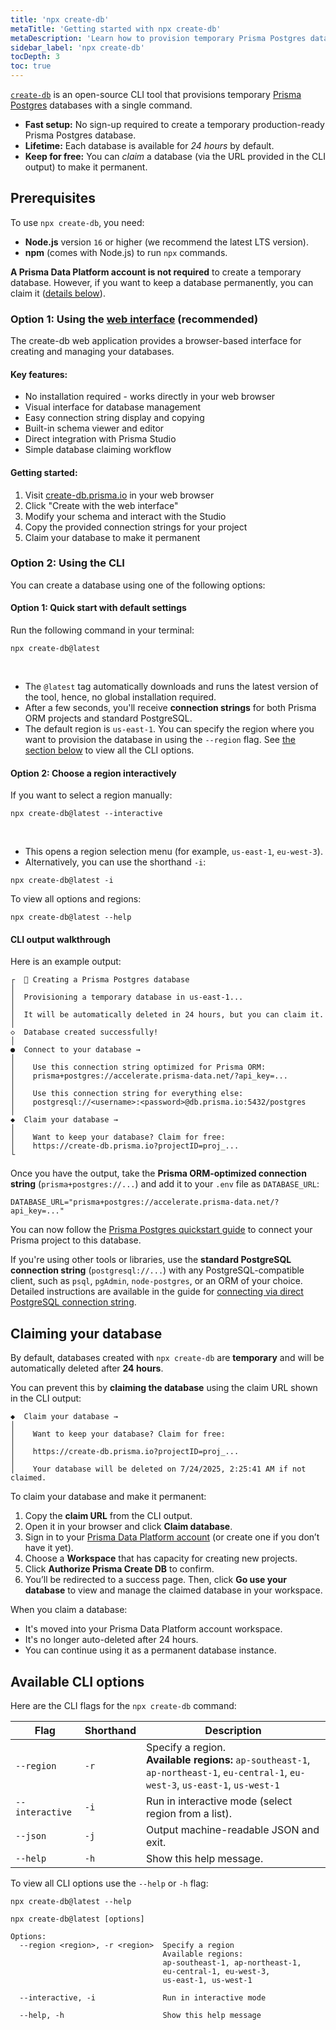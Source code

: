 ```yaml
---
title: 'npx create-db'
metaTitle: 'Getting started with npx create-db'
metaDescription: 'Learn how to provision temporary Prisma Postgres databases with npx create-db.'
sidebar_label: 'npx create-db'
tocDepth: 3
toc: true
---
```


[`create-db`](https://create-db.prisma.io/) is an open-source CLI tool that provisions temporary [Prisma Postgres](/postgres) databases with a single command.

- **Fast setup:** No sign-up required to create a temporary production-ready Prisma Postgres database.
- **Lifetime:** Each database is available for _24 hours_ by default.
- **Keep for free:** You can _claim_ a database (via the URL provided in the CLI output) to make it permanent.


## Prerequisites

To use `npx create-db`, you need:

- **Node.js** version `16` or higher (we recommend the latest LTS version).
- **npm** (comes with Node.js) to run `npx` commands.

**A Prisma Data Platform account is not required** to create a temporary database. However, if you want to keep a database permanently, you can claim it ([details below](#claiming-your-database)).


### Option 1: Using the [web interface](https://create-db.prisma.io) (recommended)

The create-db web application provides a browser-based interface for creating and managing your databases.

#### Key features:

- No installation required - works directly in your web browser
- Visual interface for database management
- Easy connection string display and copying
- Built-in schema viewer and editor
- Direct integration with Prisma Studio
- Simple database claiming workflow

#### Getting started:

1. Visit [create-db.prisma.io](https://create-db.prisma.io) in your web browser
2. Click "Create with the web interface"
3. Modify your schema and interact with the Studio
4. Copy the provided connection strings for your project
5. Claim your database to make it permanent

### Option 2: Using the CLI

You can create a database using one of the following options:

#### Option 1: Quick start with default settings

Run the following command in your terminal:

```terminal
npx create-db@latest
```

<br/>

- The `@latest` tag automatically downloads and runs the latest version of the tool, hence, no global installation required.
- After a few seconds, you'll receive **connection strings** for both Prisma ORM projects and standard PostgreSQL.
- The default region is `us-east-1`. You can specify the region where you want to provision the database in using the `--region` flag. See [the section below](#available-cli-options) to view all the CLI options.



#### Option 2: Choose a region interactively

If you want to select a region manually:

```terminal
npx create-db@latest --interactive
```

<br/>

- This opens a region selection menu (for example, `us-east-1`, `eu-west-3`).
- Alternatively, you can use the shorthand `-i`:

```terminal
npx create-db@latest -i
```

To view all options and regions:

```terminal
npx create-db@latest --help
```

#### CLI output walkthrough

Here is an example output:

```
┌  🚀 Creating a Prisma Postgres database
│
│  Provisioning a temporary database in us-east-1...
│
│  It will be automatically deleted in 24 hours, but you can claim it.
│
◇  Database created successfully!
│
●  Connect to your database →
│
│    Use this connection string optimized for Prisma ORM:
│    prisma+postgres://accelerate.prisma-data.net/?api_key=...
│
│    Use this connection string for everything else:
│    postgresql://<username>:<password>@db.prisma.io:5432/postgres
│
◆  Claim your database →
│
│    Want to keep your database? Claim for free:
│    https://create-db.prisma.io?projectID=proj_...
└
```


Once you have the output, take the **Prisma ORM-optimized connection string** (`prisma+postgres://...`) and add it to your `.env` file as `DATABASE_URL`:

```env
DATABASE_URL="prisma+postgres://accelerate.prisma-data.net/?api_key=..."
```

You can now follow the [Prisma Postgres quickstart guide](/getting-started/quickstart-prismaPostgres#3-set-database-connection-url) to connect your Prisma project to this database.

If you're using other tools or libraries, use the **standard PostgreSQL connection string** (`postgresql://...`) with any PostgreSQL-compatible client, such as `psql`, `pgAdmin`, `node-postgres`, or an ORM of your choice. Detailed instructions are available in the guide for [connecting via direct PostgreSQL connection string](/postgres/database/direct-connections).


## Claiming your database

By default, databases created with `npx create-db` are **temporary** and will be automatically deleted after **24 hours**.

You can prevent this by **claiming the database** using the claim URL shown in the CLI output:

```
◆  Claim your database →
│
│    Want to keep your database? Claim for free:
│
│    https://create-db.prisma.io?projectID=proj_...
│
│    Your database will be deleted on 7/24/2025, 2:25:41 AM if not claimed.
```

To claim your database and make it permanent:

1. Copy the **claim URL** from the CLI output.
2. Open it in your browser and click **Claim database**.
3. Sign in to your [Prisma Data Platform account](https://console.prisma.io/) (or create one if you don’t have it yet).
4. Choose a **Workspace** that has capacity for creating new projects.
5. Click **Authorize Prisma Create DB** to confirm.
6. You’ll be redirected to a success page. Then, click **Go use your database** to view and manage the claimed database in your workspace.

When you claim a database:

- It's moved into your Prisma Data Platform account workspace.
- It's no longer auto-deleted after 24 hours.
- You can continue using it as a permanent database instance.

## Available CLI options

Here are the CLI flags for the `npx create-db` command:

| Flag        | Shorthand | Description                                                                                  |
|---------------|-----------|----------------------------------------------------------------------------------------------|
| `--region`    | `-r`      | Specify a region. <br /> **Available regions:** `ap-southeast-1`, `ap-northeast-1`, `eu-central-1`, `eu-west-3`, `us-east-1`, `us-west-1` |
| `--interactive` | `-i`    | Run in interactive mode (select region from a list).                                         |
| `--json` | `-j`    | Output machine-readable JSON and exit.                                         |
| `--help`      | `-h`      | Show this help message.                                                                      |


To view all CLI options use the `--help` or `-h` flag:

<CodeWithResult expanded={false}>

<cmd>

```terminal
npx create-db@latest --help
```

</cmd>

<cmdResult>

```
npx create-db@latest [options]

Options:
  --region <region>, -r <region>  Specify a region
                                  Available regions:
                                  ap-southeast-1, ap-northeast-1,
                                  eu-central-1, eu-west-3,
                                  us-east-1, us-west-1

  --interactive, -i               Run in interactive mode

  --help, -h                      Show this help message
```
</cmdResult>

</CodeWithResult>
